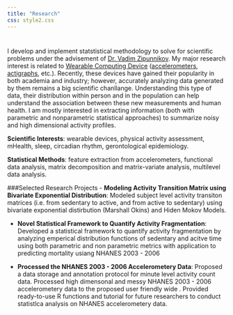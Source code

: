 ```yaml
---
title: "Research"
css: style2.css
---
```


#

#

I develop and implement statstistical methodology to solve for scientific problems under the advisement of [Dr. Vadim Zipunnikov](http://www.biostat.jhsph.edu/~vzipunni/). My major research interest is related to [Wearable Computing Device](http://www.smart-stats.org/content/wearable-computing-accelerometers-heart-monitors-actigraphs) ([accelerometers](https://en.wikipedia.org/wiki/Accelerometer), [actigraphs](https://en.wikipedia.org/wiki/Actigraphy), etc.). Recently, these devices have gained their popularity in both academia and industry; however, accurately analyzing data generated by them remains a big scientific chanllange. Understanding this type of data, their distribution within person and in the population can help understand the association between these new measurements and human health. I am mostly interested in extracting information (both with parametric and nonparametric statistical approaches)  to summarize noisy and high dimensional activity profiles.

__Scientific Interests__: wearable devices, physical activity assessment, mHealth, sleep, circadian rhythm, gerontological epidemiology.

__Statistical Methods__: feature extraction from accelerometers, functional data analysis, matrix decomposition and matrix-variate analysis, multilevel data analysis.

###Selected Research Projects
- __Modeling Activity Transition Matrix using Bivariate Exponential Distribution__:
Modeled subject level activity transiton matrices (i.e. from sedentary to active, and from active to sedentary) using bivariate exponential distirbution (Marshall Okins) and Hiden Mokov Models. 

- __Novel Statistical Framework to Quantify Activity Fragmentation__: Developed a statistical framework to quantify activity fragmentation by analyzing emperical distribution functions of sedentary and acitve time  using both parametric and non parametric metrics with application to predicting mortality usiang NHANES 2003 - 2006

- __Processed the NHANES 2003 - 2006 Accelerometery Data__: Proposed a data storage and annotation protocol for minute level activity count data. Processed high dimensonal and messy NHANES 2003 - 2006 accelerometery data to the proposed user friendly wide . Provided ready-to-use R functions and tutorial for future researchers to conduct statistlca analysis on NHANES accelerometery data. 







